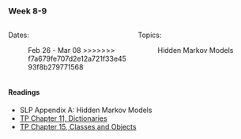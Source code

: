 ### Week 8-9

:::: columns
::: {.column width="50%"}

Dates: 

: Feb 26 - Mar 08
>>>>>>> f7a679fe707d2e12a721f33e4593f8b279771568

:::

::: {.column width="50%"}

Topics:

: Hidden Markov Models

:::

::::

#### Readings

- SLP Appendix A: Hidden Markov Models
- [TP Chapter 11, Dictionaries](https://greenteapress.com/thinkpython2/html/thinkpython2012.html)
- [TP Chapter 15, Classes and Objects](https://greenteapress.com/thinkpython2/html/thinkpython2016.html)
